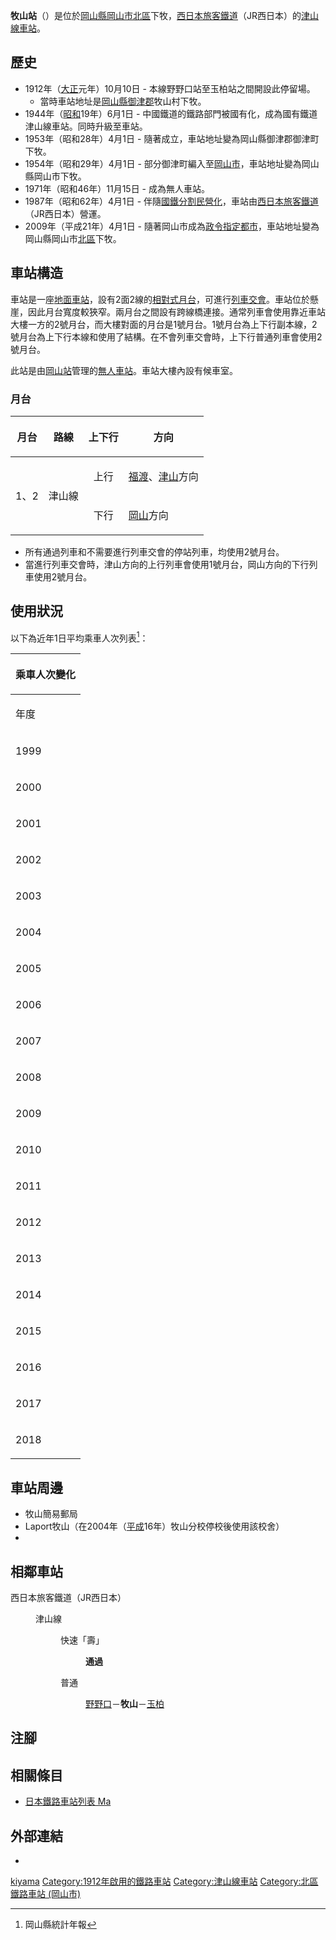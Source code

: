 {{NoteTA
|T=zh-hans:牧山站;zh-hk:牧山站;zh-tw:牧山車站;
|1=zh-hans:牧山站;zh-hk:牧山站;zh-tw:牧山車站;
}}
{{Infobox station
|公司色 = #0072bc
|站名 = 牧山
|圖片 = Makiyama sta enclosure.jpg
|圖片說明 = 站內（2007年9月24日）
|日文原名 = 牧山
|平假名 = まきやま
|羅馬拼音 = Makiyama
|副站名 = 
|電報略號 = キマ
|所在地 = {{JPN}}[[岡山縣|岡山縣]][[岡山市|岡山市]][[北區_(岡山市)|北區]]下牧
|座標 = {{coord|34|44|27.38|N|133|57|38.70|E|type:railwaystation_region:JP-24|display=inline,title}}
|車站構造 = [[地面車站|地面車站]]
|月台配置 = 2面2線
|啟用年月日 = 1912年（[[大正|大正]]元年）10月10日
|廢站年月日 = 
|乘客人數 = 27
|上下車人次 = 
|統計年度 = 2018
|轉車 = 
|全寬備註 = [[無人車站|無人車站]]<br/>設有乘車站證明票發行機
|adjacent = {{Adjacent stations|system=西日本旅客鐵道|line=OT|left=野野口|right=玉柏|note-left=5.3km|note-mid=距離[[岡山站_(日本)|岡山]]11.4km|note-right=3.9km}}
}}
'''牧山站'''（{{jpn|j=牧山駅|hg=まきやまえき|rm=Makiyama eki|f=y}}）是位於[[岡山縣|岡山縣]][[岡山市|岡山市]][[北區_(岡山市)|北區]]下牧，[[西日本旅客鐵道|西日本旅客鐵道]]（JR西日本）的[[津山線|津山線]][[鐵路車站|車站]]。

== 歷史 ==
* 1912年（[[大正|大正]]元年）10月10日 - {{Translink|ja|中鉄バス|中鐵巴士|中國鐵道}}本線野野口站至玉柏站之間開設此停留場。
** 當時車站地址是[[岡山縣|岡山縣]][[御津郡|御津郡]]牧山村下牧。
* 1944年（[[昭和|昭和]]19年）6月1日 - 中國鐵道的鐵路部門被國有化，成為國有鐵道津山線車站。同時升級至車站。
* 1953年（昭和28年）4月1日 - 隨著{{Translink|ja|御津|御津|御津町}}成立，車站地址變為岡山縣御津郡御津町下牧。
* 1954年（昭和29年）4月1日 - 部分御津町編入至[[岡山市|岡山市]]，車站地址變為岡山縣岡山市下牧。
* 1971年（昭和46年）11月15日 - 成為無人車站。
* 1987年（昭和62年）4月1日 - 伴隨[[國鐵分割民營化|國鐵分割民營化]]，車站由[[西日本旅客鐵道|西日本旅客鐵道]]（JR西日本）營運。
* 2009年（平成21年）4月1日 - 隨著岡山市成為[[政令指定都市|政令指定都市]]，車站地址變為岡山縣岡山市[[北區_(岡山市)|北區]]下牧。

== 車站構造 ==
車站是一座[[地面車站|地面車站]]，設有2面2線的[[相對式月台|相對式月台]]，可進行[[列車交會|列車交會]]。車站位於懸崖，因此月台寬度較狹窄。兩月台之間設有跨線橋連接。通常列車會使用靠近車站大樓一方的2號月台，而大樓對面的月台是1號月台。1號月台為上下行副本線，2號月台為上下行本線和使用了{{Translink|ja|一線スルー|一線通過}}結構。在不會列車交會時，上下行普通列車會使用2號月台。

此站是由[[岡山站_(日本)|岡山站]]管理的[[無人車站|無人車站]]。車站大樓內設有候車室。

=== 月台 ===
{| rules="rows" class="wikitable"
!月台!!路線!!上下行!!方向
|-
! rowspan=2| 1、2
|rowspan=2| {{JR西路線記号|O|T}} 津山線
| style="text-align:center" | 上行
| [[福渡站|福渡]]、[[津山站|津山]]方向
|-
| style="text-align:center" | 下行
| [[岡山站_(日本)|岡山]]方向
|}

* 所有通過列車和不需要進行列車交會的停站列車，均使用2號月台。
* 當進行列車交會時，津山方向的上行列車會使用1號月台，岡山方向的下行列車使用2號月台。

== 使用狀況 ==
以下為近年1日平均乘車人次列表<ref>岡山縣統計年報</ref>：
{| class="wikitable" style="margin: 1em 0.2em; text-align: center; font-size: 85%;"
|- style="background: #ddd;"
!colspan="2"|乘車人次變化
|-
!年度 !! 1日平均乘車人次
|-
|1999
|97
|-
|2000
|89
|-
|2001
|91
|-
|2002
|79
|-
|2003
|70
|-
|2004
|64
|-
|2005
|60
|-
|2006
|53
|-
|2007
|59
|-
|2008
|58
|-
|2009
|55
|-
|2010
|49
|-
|2011
|51
|-
|2012
|49
|-
|2013
|42
|-
|2014
|41
|-
|2015
|35
|-
|2016
|35
|-
|2017
|34
|-
|2018
|27
|}

== 車站周邊 ==
* 牧山簡易郵局
* Laport牧山（在2004年（[[平成|平成]]16年）{{Translink|ja|岡山市立牧石小学校|岡山市立牧石小學}}牧山分校停校後使用該校舍）
* {{Translink|ja|岡山県道218号玉柏野々口線|岡山縣道218號玉柏野野口線}}

== 相鄰車站 ==
; 西日本旅客鐵道（JR西日本）
: {{JR西路線記号|O|T}} 津山線
:: {{Color|#ff6600|■}}快速「壽」
::: '''通過'''
:: {{Color|#999|■}}普通
::: [[野野口站|野野口]]－'''牧山'''－[[玉柏站|玉柏]]
== 注腳 ==
{{Reflist}}
== 相關條目 ==
* [[日本鐵路車站列表_Ma|日本鐵路車站列表 Ma]]
== 外部連結 ==
* {{外部連結/JR西日本車站|0651404|牧山}}{{ja icon}}
{{津山線}}
{{DEFAULTSORT:Makiyama}}
[[Category:日本鐵路車站_Ma|kiyama]]
[[Category:1912年啟用的鐵路車站|Category:1912年啟用的鐵路車站]]
[[Category:津山線車站|Category:津山線車站]]
[[Category:北區鐵路車站_(岡山市)|Category:北區鐵路車站 (岡山市)]]